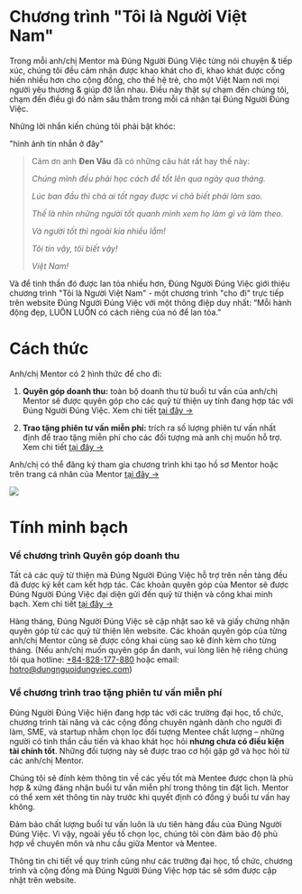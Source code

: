 # Chương trình "Tôi là Người Việt Nam"

Trong mỗi anh/chị Mentor mà Đúng Người Đúng Việc từng nói chuyện & tiếp xúc, chúng tôi đều cảm nhận được khao khát cho đi, khao khát được cống hiến nhiều hơn cho cộng đồng, cho thế hệ trẻ, cho một Việt Nam nơi mọi người yêu thương & giúp đỡ lẫn nhau. Điều này thật sự chạm đến chúng tôi, chạm đến điều gì đó nằm sâu thẳm trong mỗi cá nhân tại Đúng Người Đúng Việc.



Những lời nhắn kiến chúng tôi phải bật khóc:

"hình ảnh tin nhắn ở đây"



> Cảm ơn anh **Đen Vâu** đã có những câu hát rất hay thế này:
>
> *Chúng mình đều phải học cách để tốt lên qua ngày qua tháng.*
>
> *Lúc ban đầu thì chả ai tốt ngay được vì chả biết phải làm sao.*
>
> *Thế là nhìn những người tốt quanh mình xem họ làm gì và làm theo.*
>
> *Và người tốt thì ngoài kia nhiều lắm!*
>
> *Tôi tin vậy, tôi biết vậy!*
>
> *Việt Nam!*



Và để tinh thần đó được lan tỏa nhiều hơn, Đúng Người Đúng Việc giới thiệu chương trình "Tôi là Người Việt Nam" - một chương trình "cho đi" trực tiếp trên website Đúng Người Đúng Việc với một thông điệp duy nhất: “Mỗi hành động đẹp, LUÔN LUÔN có cách riêng của nó để lan tỏa.”

# Cách thức

Anh/chị Mentor có 2 hình thức để cho đi:

1. **Quyên góp doanh thu:** toàn bộ doanh thu từ buổi tư vấn của anh/chị Mentor sẽ được quyên góp cho các quỹ từ thiện uy tính đang hợp tác với Đúng Người Đúng Việc. Xem chi tiết [tại đây →](quyen-gop-doanh-thu.mdx)

2. **Trao tặng phiên tư vấn miễn phí:** trích ra số lượng phiên tư vấn nhất định để trao tặng miễn phí cho các đối tượng mà anh chị muốn hỗ trợ. Xem chi tiết [tại đây →](trao-tang-phien-tu-van-mien-phi.mdx)



Anh/chị có thể đăng ký tham gia chương trình khi tạo hồ sơ Mentor hoặc trên trang cá nhân của Mentor [tại đây →](https://dungnguoidungviec.com/mentor/dashboard/ho-so/chuong-trinh-cong-dong)

![](/img/iam-vietnamese-program-ui.png)

# Tính minh bạch

### Về chương trình Quyên góp doanh thu

Tất cả các quỹ từ thiện mà Đúng Người Đúng Việc hỗ trợ trên nền tảng đều đã được ký kết cam kết hợp tác. Các khoản quyên góp của Mentor sẽ được Đúng Người Đúng Việc đại diện gửi đến quỹ từ thiện và công khai minh bạch. Xem chi tiết [tại đây →](quyen-gop-doanh-thu.mdx)

Hàng tháng, Đúng Người Đúng Việc sẽ cập nhật sao kê và giấy chứng nhận quyên góp từ các quỹ từ thiện lên website. Các khoản quyên góp của từng anh/chị Mentor cũng sẽ được công khai cùng sao kê đính kèm cho từng tháng. (Nếu anh/chị muốn quyên góp ẩn danh, vui lòng liên hệ riêng chúng tôi qua hotline: [+84-828-177-880](tel:+84828177880) hoặc email: [hotro@dungnguoidungviec.com](mailto\:hotro@dungnguoidungviec.com))

### Về chương trình trao tặng phiên tư vấn miễn phí

Đúng Người Đúng Việc hiện đang hợp tác với các trường đại học, tổ chức, chương trình tài năng và các cộng đồng chuyên ngành dành cho người đi làm, SME, và startup nhằm chọn lọc đối tượng Mentee chất lượng – những người có tinh thần cầu tiến và khao khát học hỏi **nhưng chưa có điều kiện tài chính tốt**. Những đối tượng này sẽ được trao cơ hội gặp gỡ và học hỏi từ các anh/chị Mentor.



Chúng tôi sẽ đính kèm thông tin về các yếu tốt mà Mentee được chọn là phù hợp & xứng đáng nhận buổi tư vấn miễn phí trong thông tin đặt lịch. Mentor có thể xem xét thông tin này trước khi quyết định có đồng ý buổi tư vấn hay không.



Đảm bảo chất lượng buổi tư vấn luôn là ưu tiên hàng đầu của Đúng Người Đúng Việc. Vì vậy, ngoài yếu tố chọn lọc, chúng tôi còn đảm bảo độ phù hợp về chuyên môn và nhu cầu giữa Mentor và Mentee.



Thông tin chi tiết về quy trình cũng như các trường đại học, tổ chức, chương trình và cộng đồng mà Đúng Người Đúng Việc hợp tác sẽ sớm được cập nhật trên website.
